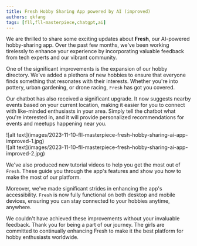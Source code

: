 ```yaml
---
title: Fresh Hobby Sharing App powered by AI (improved)
authors: qkfang
tags: [fll,fll-masterpiece,chatgpt,ai]
---
```


We are thrilled to share some exciting updates about **Fresh**, our AI-powered hobby-sharing app. Over the past few months, we've been working tirelessly to enhance your experience by incorporating valuable feedback from tech experts and our vibrant community.

One of the significant improvements is the expansion of our hobby directory. We've added a plethora of new hobbies to ensure that everyone finds something that resonates with their interests. Whether you're into pottery, urban gardening, or drone racing, `Fresh` has got you covered.

Our chatbot has also received a significant upgrade. It now suggests nearby events based on your current location, making it easier for you to connect with like-minded enthusiasts in your area. Simply tell the chatbot what you're interested in, and it will provide personalized recommendations for events and meetups happening near you.

<div className="img-grid">
  <div className="img-item">
    ![alt text](images/2023-11-10-fll-masterpiece-fresh-hobby-sharing-ai-app-improved-1.jpg)
  </div>
  <div className="img-item">
    ![alt text](images/2023-11-10-fll-masterpiece-fresh-hobby-sharing-ai-app-improved-2.jpg)
  </div>
</div>

We've also produced new tutorial videos to help you get the most out of `Fresh`. These guide you through the app's features and show you how to make the most of our platform.

Moreover, we've made significant strides in enhancing the app's accessibility. `Fresh` is now fully functional on both desktop and mobile devices, ensuring you can stay connected to your hobbies anytime, anywhere.

We couldn't have achieved these improvements without your invaluable feedback. Thank you for being a part of our journey. The girls are committed to continually enhancing Fresh to make it the best platform for hobby enthusiasts worldwide.
